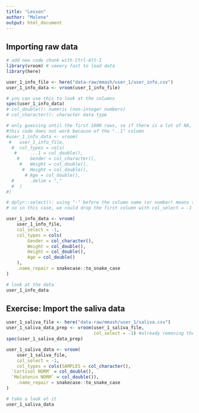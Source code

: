 ```yaml
---
title: "Lesson"
author: "Malene"
output: html_document
---
```


## Importing raw data

```r
# add new code chunk with Ctrl-Alt-I
library(vroom) # veeery fast to load data
library(here)
```

```r
user_1_info_file <- here("data-raw/mmash/user_1/user_info.csv")
user_1_info_data <- vroom(user_1_info_file)

# you can use this to look at the columns
spec(user_1_info_data)
# col_double(): numeric (non-integer numbers) 
# col_character(): character data type

# only guessing until the first 1000 rows, so if there is a lot of NA, then it will maybe assign the wrong type
#this code does not work because of the "..1" column
#user_1_info_data <- vroom(
 #   user_1_info_file,
  #  col_types = cols(
   #     ...1 = col_double(),
    #    Gender = col_character(),
     #   Weight = col_double(),
      #  Height = col_double(),
       # Age = col_double(),
  #      .delim = ","
  #  )
#)

# dplyr::select(): using "-" before the column name (or number) means to drop the column, 
# so in this case, we could drop the first column with col_select = -1

user_1_info_data <- vroom(
    user_1_info_file,
    col_select = -1,
    col_types = cols(
        Gender = col_character(),
        Weight = col_double(),
        Height = col_double(),
        Age = col_double()
    ),
    .name_repair = snakecase::to_snake_case
)

# look at the data
user_1_info_data

```


## Exercise: Import the saliva data

```r
user_1_saliva_file <- here("data-raw/mmash/user_1/saliva.csv")
user_1_saliva_data_prep <- vroom(user_1_saliva_file,
                                 col_select = -1) #already removing the first column
spec(user_1_saliva_data_prep)

user_1_saliva_data <- vroom(
    user_1_saliva_file,
    col_select = -1,
    col_types = cols(SAMPLES = col_character(),
  `Cortisol NORM` = col_double(),
  `Melatonin NORM` = col_double()),
    .name_repair = snakecase::to_snake_case
)

# take a look at it
user_1_saliva_data
```


